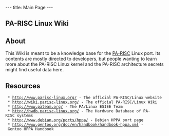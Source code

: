 ---
title: Main Page
---

== PA-RISC Linux Wiki ==

== About ==

This Wiki is meant to be a knowledge base for the [[WikiPedia:PA-RISC|PA-RISC]] Linux port. Its contents are mostly directed to developers, but people wanting to learn more about the PA-RISC Linux kernel and the PA-RISC architecture secrets might find useful data here.

== Resources ==

  * http://www.parisc-linux.org/ - The official PA-RISC/Linux website
  * http://wiki.parisc-linux.org/ - The official PA-RISC/Linux Wiki
  * http://www.pateam.org/ - The PA/Linux ESIEE Team
  * http://hwdb.parisc-linux.org/ - The Hardware Database of PA-RISC systems
  * http://www.debian.org/ports/hppa/ - Debian HPPA port page
  * http://www.gentoo.org/doc/en/handbook/handbook-hppa.xml - Gentoo HPPA Handbook